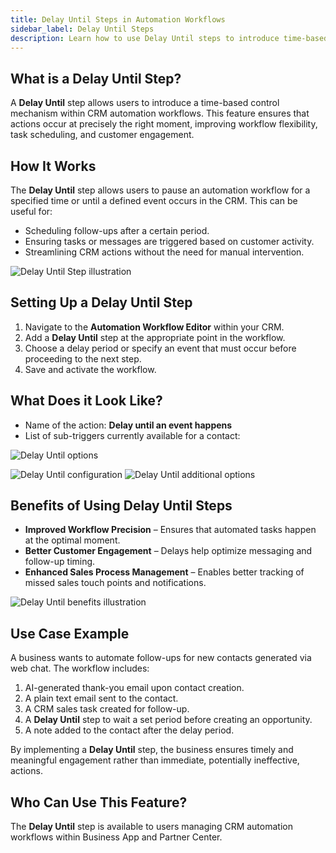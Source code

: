 ```yaml
---
title: Delay Until Steps in Automation Workflows
sidebar_label: Delay Until Steps
description: Learn how to use Delay Until steps to introduce time-based control mechanisms within CRM automation workflows.
---
```


## What is a Delay Until Step?

A **Delay Until** step allows users to introduce a time-based control mechanism within CRM automation workflows. This feature ensures that actions occur at precisely the right moment, improving workflow flexibility, task scheduling, and customer engagement.

## How It Works

The **Delay Until** step allows users to pause an automation workflow for a specified time or until a defined event occurs in the CRM. This can be useful for:

- Scheduling follow-ups after a certain period.
- Ensuring tasks or messages are triggered based on customer activity.
- Streamlining CRM actions without the need for manual intervention.

![Delay Until Step illustration](/img/automations/delay-until/delay-until-step-1.jpg)

## Setting Up a Delay Until Step

1. Navigate to the **Automation Workflow Editor** within your CRM.
2. Add a **Delay Until** step at the appropriate point in the workflow.
3. Choose a delay period or specify an event that must occur before proceeding to the next step.
4. Save and activate the workflow.

## What Does it Look Like?

- Name of the action: **Delay until an event happens**
- List of sub-triggers currently available for a contact:

![Delay Until options](/img/automations/delay-until/delay-until-step-2.jpg)

![Delay Until configuration](/img/automations/delay-until/delay-until-step-3.jpg)
![Delay Until additional options](/img/automations/delay-until/delay-until-step-4.jpg)

## Benefits of Using Delay Until Steps

- **Improved Workflow Precision** – Ensures that automated tasks happen at the optimal moment.
- **Better Customer Engagement** – Delays help optimize messaging and follow-up timing.
- **Enhanced Sales Process Management** – Enables better tracking of missed sales touch points and notifications.

![Delay Until benefits illustration](/img/automations/delay-until/delay-until-step-5.jpg)

## Use Case Example

A business wants to automate follow-ups for new contacts generated via web chat. The workflow includes:

1. AI-generated thank-you email upon contact creation.
2. A plain text email sent to the contact.
3. A CRM sales task created for follow-up.
4. A **Delay Until** step to wait a set period before creating an opportunity.
5. A note added to the contact after the delay period.

By implementing a **Delay Until** step, the business ensures timely and meaningful engagement rather than immediate, potentially ineffective, actions.

## Who Can Use This Feature?

The **Delay Until** step is available to users managing CRM automation workflows within Business App and Partner Center.